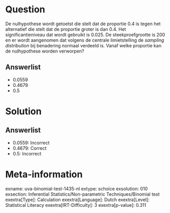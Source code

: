 Question
========

De nulhypothese wordt getoetst die stelt dat de proportie 0.4 is tegen
het alternatief die stelt dat de proportie groter is dan 0.4. Het
significantieniveau dat wordt gebruikt is 0.025. De steekproefgrootte is
200 en er wordt aangenomen dat volgens de centrale limietstelling de *sampling distribution* bij benadering normaal verdeeld is. Vanaf welke
proportie kan de nulhypothese worden verworpen?

Answerlist
----------

* 0.0559
* 0.4679
* 0.5

Solution
========

Answerlist
----------

* 0.0559: Incorrect
* 0.4679: Correct
* 0.5: Incorrect

Meta-information
================
exname: uva-binomial-test-1435-nl
extype: schoice
exsolution: 010
exsection: Inferential Statistics/Non-parametric Techniques/Binomial test
exextra[Type]: Calculation
exextra[Language]: Dutch
exextra[Level]: Statistical Literacy
exextra[IRT-Difficulty]: 3
exextra[p-value]: 0.311
